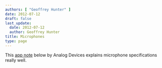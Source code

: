 ```yaml
---
authors: [ "Geoffrey Hunter" ]
date: 2012-07-12
draft: false
last_update:
  date: 2012-07-12
  author: Geoffrey Hunter
title: Microphones
type: page
---
```



<WarningIsNotes />

This [app note](./_assets/AN-1112-Analog-Devices-App-Note-Microphone-Specifications-Explained.pdf) below by Analog Devices explains microphone specifications really well.
